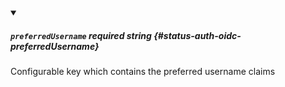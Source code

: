 
<details className="config-field" data-expandable="false" open>
<summary>

##### `preferredUsername` <span className="config-field-required" data-required="false">required</span> <span className="config-field-type">string</span> <span className="config-field-default"></span> <span className="config-field-enum"></span> {#status-auth-oidc-preferredUsername}

Configurable key which contains the preferred username claims

</summary>



</details>

